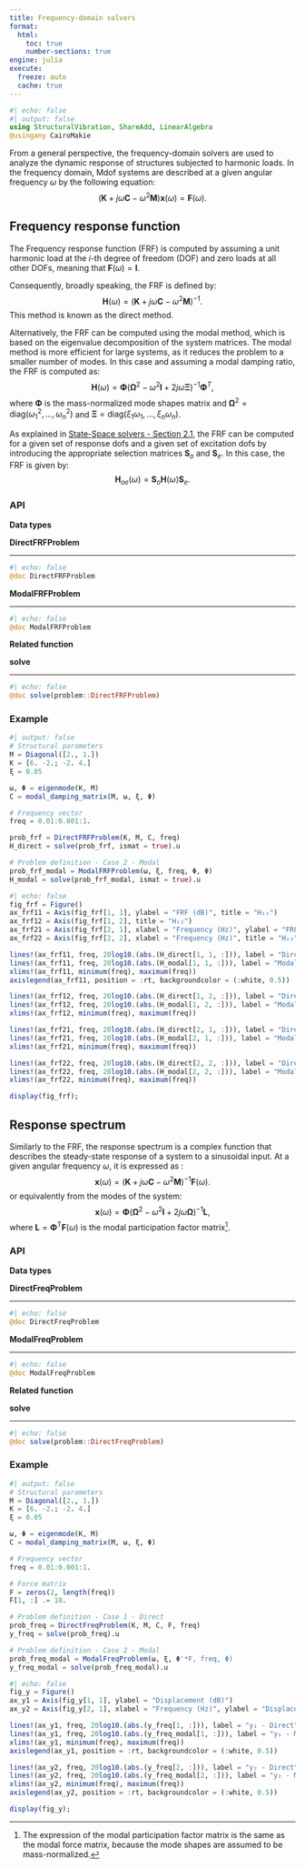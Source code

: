 ---
title: Frequency-domain solvers
format:
  html:
    toc: true
    number-sections: true
engine: julia
execute:
  freeze: auto
  cache: true
---

```{julia}
#| echo: false
#| output: false
using StructuralVibration, ShareAdd, LinearAlgebra
@usingany CairoMakie
```

From a general perspective, the frequency-domain solvers are used to analyze the dynamic response of structures subjected to harmonic loads. In the frequency domain, Mdof systems are described at a given angular frequency $\omega$ by the following equation:
$$
\left(\mathbf{K} + j\omega\mathbf{C} - \omega^2\mathbf{M}\right) \mathbf{x}(\omega) = \mathbf{F}(\omega).
$$

## Frequency response function

The Frequency response function (FRF) is computed by assuming a unit harmonic load at the $i$-th degree of freedom (DOF) and zero loads at all other DOFs, meaning that $\mathbf{F}(\omega) = \mathbf{I}$.

Consequently, broadly speaking, the FRF is defined by:
$$
\mathbf{H}(\omega) = \left(\mathbf{K} + j\omega\mathbf{C} - \omega^2\mathbf{M}\right)^{-1}.
$$
This method is known as the direct method.

Alternatively, the FRF can be computed using the modal method, which is based on the eigenvalue decomposition of the system matrices. The modal method is more efficient for large systems, as it reduces the problem to a smaller number of modes. In this case and assuming a modal damping ratio, the FRF is computed as:
$$
\mathbf{H}(\omega) = \mathbf{\Phi}\left(\mathbf{\Omega}^2 - \omega^2\mathbf{I} + 2j\omega\mathbf{\Xi}\right)^{-1}\mathbf{\Phi}^T,
$$
where $\mathbf{\Phi}$ is the mass-normalized mode shapes matrix and $\mathbf{\Omega}^2 = \text{diag}(\omega_1^2, \dots, \omega_n^2)$ and $\mathbf{\Xi} = \text{diag}(\xi_1\omega_1, \dots, \xi_n\omega_n)$.

::: {.callout-note}
As explained in [State-Space solvers - Section 2.1](https://maucejo.github.io/StructuralVibration.jl/solvers/state_space_solvers.html), the FRF can be computed for a given set of response dofs and a given set of excitation dofs by introducing the appropriate selection matrices $\mathbf{S}_o$ and $\mathbf{S}_e$. In this case, the FRF is given by:
$$
\mathbf{H}_{oe}(\omega) = \mathbf{S}_o\mathbf{H}(\omega)\mathbf{S}_e.
$$
:::

### API

**Data types**

::: {.api}
**DirectFRFProblem**

---
```{julia}
#| echo: false
@doc DirectFRFProblem
```
:::

::: {.api}
**ModalFRFProblem**

---
```{julia}
#| echo: false
@doc ModalFRFProblem
```
:::

**Related function**

::: {.api}
**solve**

---
```{julia}
#| echo: false
@doc solve(problem::DirectFRFProblem)
```
:::

### Example

```{julia}
#| output: false
# Structural parameters
M = Diagonal([2., 1.])
K = [6. -2.; -2. 4.]
ξ = 0.05

ω, Φ = eigenmode(K, M)
C = modal_damping_matrix(M, ω, ξ, Φ)

# Frequency vector
freq = 0.01:0.001:1.

prob_frf = DirectFRFProblem(K, M, C, freq)
H_direct = solve(prob_frf, ismat = true).u

# Problem definition - Case 2 - Modal
prob_frf_modal = ModalFRFProblem(ω, ξ, freq, Φ, Φ)
H_modal = solve(prob_frf_modal, ismat = true).u
```

```{julia}
#| echo: false
fig_frf = Figure()
ax_frf11 = Axis(fig_frf[1, 1], ylabel = "FRF (dB)", title = "H₁₁")
ax_frf12 = Axis(fig_frf[1, 2], title = "H₁₂")
ax_frf21 = Axis(fig_frf[2, 1], xlabel = "Frequency (Hz)", ylabel = "FRF (dB)", title = "H₂₁")
ax_frf22 = Axis(fig_frf[2, 2], xlabel = "Frequency (Hz)", title = "H₂₂")

lines!(ax_frf11, freq, 20log10.(abs.(H_direct[1, 1, :])), label = "Direct")
lines!(ax_frf11, freq, 20log10.(abs.(H_modal[1, 1, :])), label = "Modal", linestyle = :dash)
xlims!(ax_frf11, minimum(freq), maximum(freq))
axislegend(ax_frf11, position = :rt, backgroundcolor = (:white, 0.5))

lines!(ax_frf12, freq, 20log10.(abs.(H_direct[1, 2, :])), label = "Direct")
lines!(ax_frf12, freq, 20log10.(abs.(H_modal[1, 2, :])), label = "Modal", linestyle = :dash)
xlims!(ax_frf12, minimum(freq), maximum(freq))

lines!(ax_frf21, freq, 20log10.(abs.(H_direct[2, 1, :])), label = "Direct")
lines!(ax_frf21, freq, 20log10.(abs.(H_modal[2, 1, :])), label = "Modal", linestyle = :dash)
xlims!(ax_frf21, minimum(freq), maximum(freq))

lines!(ax_frf22, freq, 20log10.(abs.(H_direct[2, 2, :])), label = "Direct")
lines!(ax_frf22, freq, 20log10.(abs.(H_modal[2, 2, :])), label = "Modal", linestyle = :dash)
xlims!(ax_frf22, minimum(freq), maximum(freq))

display(fig_frf);
```

## Response spectrum

Similarly to the FRF, the response spectrum is a complex function that describes the steady-state response of a system to a sinusoidal input. At a given angular frequency $\omega$, it is expressed as :
$$
\mathbf{x}(\omega) = \left(\mathbf{K} + j\omega\mathbf{C} - \omega^2\mathbf{M}\right)^{-1} \mathbf{F}(\omega).
$$
or equivalently from the modes of the system:
$$
\mathbf{x}(\omega) = \mathbf{\Phi}\left(\mathbf{\Omega}^2 - \omega^2\mathbf{I} + 2j\omega\mathbf{\Omega}\right)^{-1}\mathbf{L},
$$
where $\mathbf{L} = \mathbf{\Phi}^\mathsf{T}\mathbf{F}(\omega)$ is the modal participation factor matrix[^1].

[^1]: The expression of the modal participation factor matrix is the same as the modal force matrix, because the mode shapes are assumed to be mass-normalized.

### API

**Data types**

::: {.api}
**DirectFreqProblem**

---
```{julia}
#| echo: false
@doc DirectFreqProblem
```
:::

::: {.api}
**ModalFreqProblem**

---
```{julia}
#| echo: false
@doc ModalFreqProblem
```
:::

**Related function**

::: {.api}
**solve**

---
```{julia}
#| echo: false
@doc solve(problem::DirectFreqProblem)
```
:::

### Example

```{julia}
#| output: false
# Structural parameters
M = Diagonal([2., 1.])
K = [6. -2.; -2. 4.]
ξ = 0.05

ω, Φ = eigenmode(K, M)
C = modal_damping_matrix(M, ω, ξ, Φ)

# Frequency vector
freq = 0.01:0.001:1.

# Force matrix
F = zeros(2, length(freq))
F[1, :] .= 10.

# Problem definition - Case 1 - Direct
prob_freq = DirectFreqProblem(K, M, C, F, freq)
y_freq = solve(prob_freq).u

# Problem definition - Case 2 - Modal
prob_freq_modal = ModalFreqProblem(ω, ξ, Φ'*F, freq, Φ)
y_freq_modal = solve(prob_freq_modal).u
```

```{julia}
#| echo: false
fig_y = Figure()
ax_y1 = Axis(fig_y[1, 1], ylabel = "Displacement (dB)")
ax_y2 = Axis(fig_y[2, 1], xlabel = "Frequency (Hz)", ylabel = "Displacement (dB)", title = "y₂")

lines!(ax_y1, freq, 20log10.(abs.(y_freq[1, :])), label = "y₁ - Direct")
lines!(ax_y1, freq, 20log10.(abs.(y_freq_modal[1, :])), label = "y₁ - Modal", linestyle = :dash)
xlims!(ax_y1, minimum(freq), maximum(freq))
axislegend(ax_y1, position = :rt, backgroundcolor = (:white, 0.5))

lines!(ax_y2, freq, 20log10.(abs.(y_freq[2, :])), label = "y₂ - Direct")
lines!(ax_y2, freq, 20log10.(abs.(y_freq_modal[2, :])), label = "y₂ - Modal", linestyle = :dash)
xlims!(ax_y2, minimum(freq), maximum(freq))
axislegend(ax_y2, position = :rt, backgroundcolor = (:white, 0.5))

display(fig_y);
```